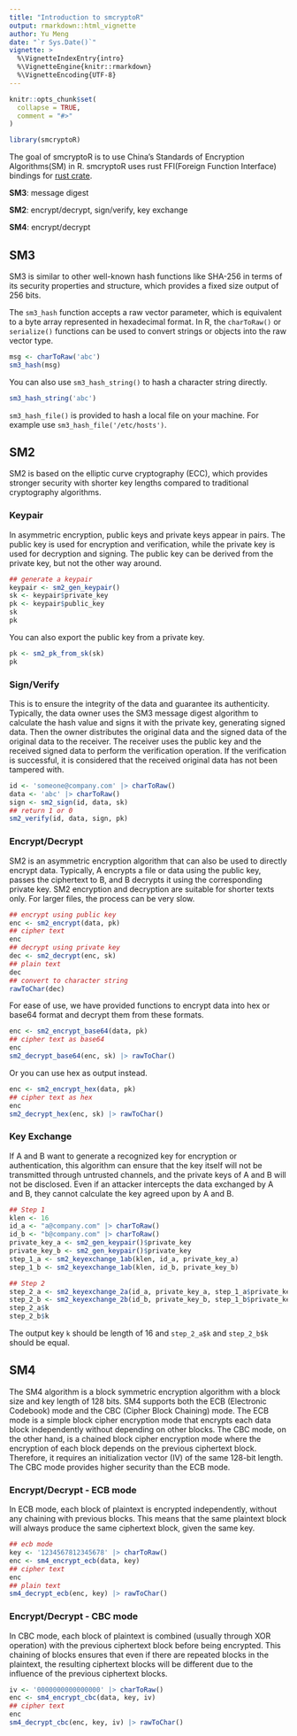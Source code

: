 ```yaml
---
title: "Introduction to smcryptoR"
output: rmarkdown::html_vignette
author: Yu Meng
date: "`r Sys.Date()`"
vignette: >
  %\VignetteIndexEntry{intro}
  %\VignetteEngine{knitr::rmarkdown}
  %\VignetteEncoding{UTF-8}
---
```


```r
knitr::opts_chunk$set(
  collapse = TRUE,
  comment = "#>"
)
```

```r
library(smcryptoR)
```

The goal of smcryptoR is to use  China's Standards of Encryption Algorithms(SM) in R. smcryptoR uses rust FFI(Foreign Function Interface) bindings for [rust crate](https://github.com/zhuobie/smcrypto).

**SM3**: message digest

**SM2**: encrypt/decrypt, sign/verify, key exchange

**SM4**: encrypt/decrypt

## SM3

SM3 is similar to other well-known hash functions like SHA-256 in terms of its security properties and structure, which provides a fixed size output of 256 bits.

The `sm3_hash` function accepts a raw vector parameter, which is equivalent to a byte array represented in hexadecimal format. In R, the `charToRaw()` or `serialize()` functions can be used to convert strings or objects into the raw vector type.

```r
msg <- charToRaw('abc')
sm3_hash(msg)
```

You can also use `sm3_hash_string()` to hash a character string directly.

```r
sm3_hash_string('abc')
```

`sm3_hash_file()` is provided to hash a local file on your machine. For example use `sm3_hash_file('/etc/hosts')`.

## SM2

SM2 is based on the elliptic curve cryptography (ECC), which provides stronger security with shorter key lengths compared to traditional cryptography algorithms.

### Keypair

In asymmetric encryption, public keys and private keys appear in pairs. The public key is used for encryption and verification, while the private key is used for decryption and signing. The public key can be derived from the private key, but not the other way around.

```r
## generate a keypair
keypair <- sm2_gen_keypair()
sk <- keypair$private_key
pk <- keypair$public_key
sk
pk
```

You can also export the public key from a private key.

```r
pk <- sm2_pk_from_sk(sk)
pk
```

### Sign/Verify

This is to ensure the integrity of the data and guarantee its authenticity. Typically, the data owner uses the SM3 message digest algorithm to calculate the hash value and signs it with the private key, generating signed data. Then the owner distributes the original data and the signed data of the original data to the receiver. The receiver uses the public key and the received signed data to perform the verification operation. If the verification is successful, it is considered that the received original data has not been tampered with.

```r
id <- 'someone@company.com' |> charToRaw()
data <- 'abc' |> charToRaw()
sign <- sm2_sign(id, data, sk)
## return 1 or 0
sm2_verify(id, data, sign, pk)
```

### Encrypt/Decrypt

SM2 is an asymmetric encryption algorithm that can also be used to directly encrypt data. Typically, A encrypts a file or data using the public key, passes the ciphertext to B, and B decrypts it using the corresponding private key. SM2 encryption and decryption are suitable for shorter texts only. For larger files, the process can be very slow.

```r
## encrypt using public key
enc <- sm2_encrypt(data, pk)
## cipher text
enc
## decrypt using private key
dec <- sm2_decrypt(enc, sk)
## plain text
dec
## convert to character string
rawToChar(dec)
```

For ease of use, we have provided functions to encrypt data into hex or base64 format and decrypt them from these formats.

```r
enc <- sm2_encrypt_base64(data, pk)
## cipher text as base64
enc
sm2_decrypt_base64(enc, sk) |> rawToChar()
```

Or you can use hex as output instead.

```r
enc <- sm2_encrypt_hex(data, pk)
## cipher text as hex
enc
sm2_decrypt_hex(enc, sk) |> rawToChar()
```

### Key Exchange

If A and B want to generate a recognized key for encryption or authentication, this algorithm can ensure that the key itself will not be transmitted through untrusted channels, and the private keys of A and B will not be disclosed. Even if an attacker intercepts the data exchanged by A and B, they cannot calculate the key agreed upon by A and B.

```r
## Step 1
klen <- 16
id_a <- "a@company.com" |> charToRaw()
id_b <- "b@company.com" |> charToRaw()
private_key_a <- sm2_gen_keypair()$private_key
private_key_b <- sm2_gen_keypair()$private_key
step_1_a <- sm2_keyexchange_1ab(klen, id_a, private_key_a)
step_1_b <- sm2_keyexchange_1ab(klen, id_b, private_key_b)

## Step 2
step_2_a <- sm2_keyexchange_2a(id_a, private_key_a, step_1_a$private_key_r, step_1_b$data)
step_2_b <- sm2_keyexchange_2b(id_b, private_key_b, step_1_b$private_key_r, step_1_a$data)
step_2_a$k
step_2_b$k
```

The output key `k` should be length of 16 and `step_2_a$k` and `step_2_b$k` should be equal.

## SM4

The SM4 algorithm is a block symmetric encryption algorithm with a block size and key length of 128 bits. SM4 supports both the ECB (Electronic Codebook) mode and the CBC (Cipher Block Chaining) mode. The ECB mode is a simple block cipher encryption mode that encrypts each data block independently without depending on other blocks. The CBC mode, on the other hand, is a chained block cipher encryption mode where the encryption of each block depends on the previous ciphertext block. Therefore, it requires an initialization vector (IV) of the same 128-bit length. The CBC mode provides higher security than the ECB mode.

### Encrypt/Decrypt - ECB mode

In ECB mode, each block of plaintext is encrypted independently, without any chaining with previous blocks. This means that the same plaintext block will always produce the same ciphertext block, given the same key. 

```r
## ecb mode
key <- '1234567812345678' |> charToRaw()
enc <- sm4_encrypt_ecb(data, key)
## cipher text
enc
## plain text
sm4_decrypt_ecb(enc, key) |> rawToChar()
```

### Encrypt/Decrypt - CBC mode

In CBC mode, each block of plaintext is combined (usually through XOR operation) with the previous ciphertext block before being encrypted. This chaining of blocks ensures that even if there are repeated blocks in the plaintext, the resulting ciphertext blocks will be different due to the influence of the previous ciphertext blocks.

```r
iv <- '0000000000000000' |> charToRaw()
enc <- sm4_encrypt_cbc(data, key, iv)
## cipher text
enc
sm4_decrypt_cbc(enc, key, iv) |> rawToChar()
```























